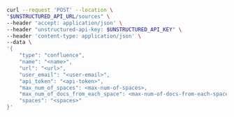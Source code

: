 ```bash REST (Create)
curl --request 'POST' --location \
"$UNSTRUCTURED_API_URL/sources" \
--header 'accept: application/json' \
--header "unstructured-api-key: $UNSTRUCTURED_API_KEY" \
--header 'content-type: application/json' \
--data \
'{
    "type": "confluence",
    "name": "<name>",
    "url": "<url>",
    "user_email": "<user-email>",
    "api_token": "<api-token>",
    "max_num_of_spaces": <max-num-of-spaces>,
    "max_num_of_docs_from_each_space": <max-num-of-docs-from-each-space>,
    "spaces": "<spaces>"
}'
```